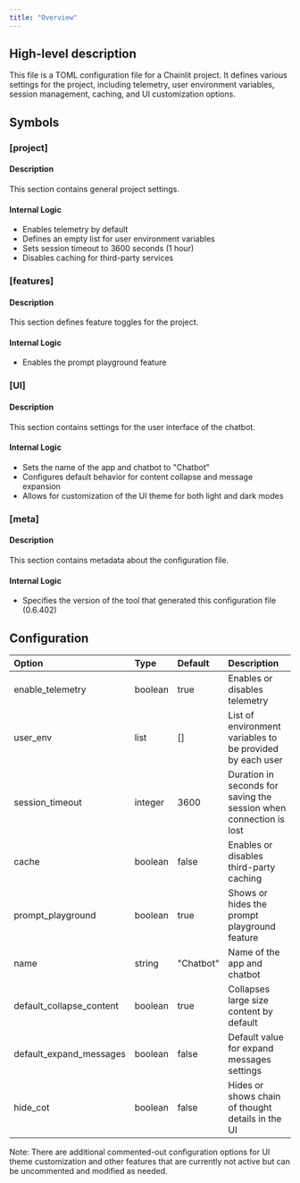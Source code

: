 ```yaml
---
title: "Overview"
---
```


## High-level description
This file is a TOML configuration file for a Chainlit project. It defines various settings for the project, including telemetry, user environment variables, session management, caching, and UI customization options.

## Symbols

### [project]
#### Description
This section contains general project settings.

#### Internal Logic
- Enables telemetry by default
- Defines an empty list for user environment variables
- Sets session timeout to 3600 seconds (1 hour)
- Disables caching for third-party services

### [features]
#### Description
This section defines feature toggles for the project.

#### Internal Logic
- Enables the prompt playground feature

### [UI]
#### Description
This section contains settings for the user interface of the chatbot.

#### Internal Logic
- Sets the name of the app and chatbot to "Chatbot"
- Configures default behavior for content collapse and message expansion
- Allows for customization of the UI theme for both light and dark modes

### [meta]
#### Description
This section contains metadata about the configuration file.

#### Internal Logic
- Specifies the version of the tool that generated this configuration file (0.6.402)

## Configuration
| Option | Type | Default | Description |
|:-------|:-----|:--------|:------------|
| enable_telemetry | boolean | true | Enables or disables telemetry |
| user_env | list | [] | List of environment variables to be provided by each user |
| session_timeout | integer | 3600 | Duration in seconds for saving the session when connection is lost |
| cache | boolean | false | Enables or disables third-party caching |
| prompt_playground | boolean | true | Shows or hides the prompt playground feature |
| name | string | "Chatbot" | Name of the app and chatbot |
| default_collapse_content | boolean | true | Collapses large size content by default |
| default_expand_messages | boolean | false | Default value for expand messages settings |
| hide_cot | boolean | false | Hides or shows chain of thought details in the UI |

Note: There are additional commented-out configuration options for UI theme customization and other features that are currently not active but can be uncommented and modified as needed.